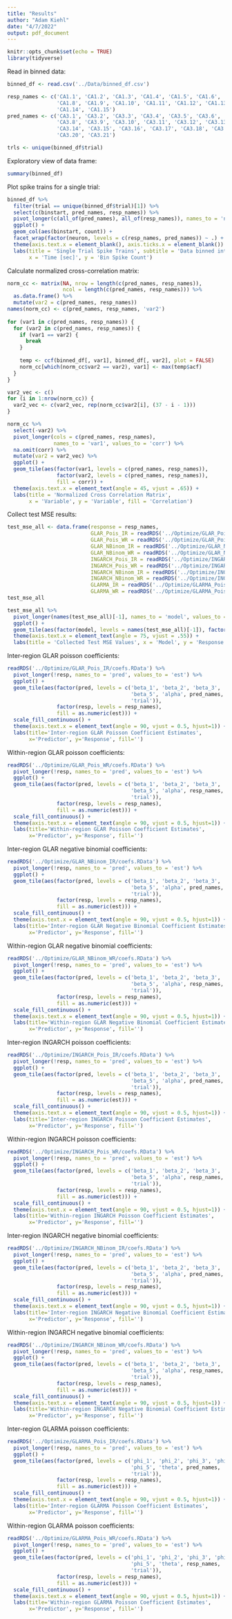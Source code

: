 ```yaml
---
title: "Results"
author: "Adam Kiehl"
date: "4/7/2022"
output: pdf_document
---
```


```r
knitr::opts_chunk$set(echo = TRUE)
library(tidyverse)
```

Read in binned data:
```r
binned_df <- read.csv('../Data/binned_df.csv')

resp_names <- c('CA1.1', 'CA1.2', 'CA1.3', 'CA1.4', 'CA1.5', 'CA1.6', 'CA1.7', 
                'CA1.8', 'CA1.9', 'CA1.10', 'CA1.11', 'CA1.12', 'CA1.13', 
                'CA1.14', 'CA1.15')
pred_names <- c('CA3.1', 'CA3.2', 'CA3.3', 'CA3.4', 'CA3.5', 'CA3.6', 'CA3.7', 
                'CA3.8', 'CA3.9', 'CA3.10', 'CA3.11', 'CA3.12', 'CA3.13', 
                'CA3.14', 'CA3.15', 'CA3.16', 'CA3.17', 'CA3.18', 'CA3.19', 
                'CA3.20', 'CA3.21')

trls <- unique(binned_df$trial)
```

Exploratory view of data frame:
```r
summary(binned_df)
```

Plot spike trains for a single trial:
```r
binned_df %>%
  filter(trial == unique(binned_df$trial)[1]) %>%
  select(c(binstart, pred_names, resp_names)) %>%
  pivot_longer(c(all_of(pred_names), all_of(resp_names)), names_to = 'neuron', values_to = 'count') %>%
  ggplot() +
  geom_col(aes(binstart, count)) +
  facet_wrap(factor(neuron, levels = c(resp_names, pred_names)) ~ .) +
  theme(axis.text.x = element_blank(), axis.ticks.x = element_blank()) +
  labs(title = 'Single Trial Spike Trains', subtitle = 'Data binned into half second intervals', 
       x = 'Time [sec]', y = 'Bin Spike Count')
```

Calculate normalized cross-correlation matrix:
```r
norm_cc <- matrix(NA, nrow = length(c(pred_names, resp_names)), 
                  ncol = length(c(pred_names, resp_names))) %>% 
  as.data.frame() %>%
  mutate(var2 = c(pred_names, resp_names))
names(norm_cc) <- c(pred_names, resp_names, 'var2')
                     
for (var1 in c(pred_names, resp_names)) {
  for (var2 in c(pred_names, resp_names)) {
    if (var1 == var2) {
      break
    }
    
    temp <- ccf(binned_df[, var1], binned_df[, var2], plot = FALSE)
    norm_cc[which(norm_cc$var2 == var2), var1] <- max(temp$acf)
  }
}

var2_vec <- c()
for (i in 1:nrow(norm_cc)) {
  var2_vec <- c(var2_vec, rep(norm_cc$var2[i], (37 - i - 1)))
}

norm_cc %>%
  select(-var2) %>%
  pivot_longer(cols = c(pred_names, resp_names), 
               names_to = 'var1', values_to = 'corr') %>%
  na.omit(corr) %>%
  mutate(var2 = var2_vec) %>%
  ggplot() +
  geom_tile(aes(factor(var1, levels = c(pred_names, resp_names)), 
                factor(var2, levels = c(pred_names, resp_names)), 
                fill = corr)) +
  theme(axis.text.x = element_text(angle = 45, vjust = .65)) +
  labs(title = 'Normalized Cross Correlation Matrix', 
       x = 'Variable', y = 'Variable', fill = 'Correlation')
```

Collect test MSE results:
```r
test_mse_all <- data.frame(response = resp_names, 
                           GLAR_Pois_IR = readRDS('../Optimize/GLAR_Pois_IR/test_mses.RData')$mse,
                           GLAR_Pois_WR = readRDS('../Optimize/GLAR_Pois_WR/test_mses.RData')$mse,
                           GLAR_NBinom_IR = readRDS('../Optimize/GLAR_NBinom_IR/test_mses.RData')$mse,
                           GLAR_NBinom_WR = readRDS('../Optimize/GLAR_NBinom_WR/test_mses.RData')$mse,
                           INGARCH_Pois_IR = readRDS('../Optimize/INGARCH_Pois_IR/test_mses.RData')$mse,
                           INGARCH_Pois_WR = readRDS('../Optimize/INGARCH_Pois_WR/test_mses.RData')$mse,
                           INGARCH_NBinom_IR = readRDS('../Optimize/INGARCH_NBinom_IR/test_mses.RData')$mse,
                           INGARCH_NBinom_WR = readRDS('../Optimize/INGARCH_NBinom_WR/test_mses.RData')$mse,
                           GLARMA_IR = readRDS('../Optimize/GLARMA_Pois_IR/test_mses.RData')$mse,
                           GLARMA_WR = readRDS('../Optimize/GLARMA_Pois_WR/test_mses.RData')$mse)
test_mse_all

test_mse_all %>%
  pivot_longer(names(test_mse_all)[-1], names_to = 'model', values_to = 'MSE') %>%
  ggplot() +
  geom_tile(aes(factor(model, levels = names(test_mse_all)[-1]), factor(response, levels = resp_names), fill = MSE)) +
  theme(axis.text.x = element_text(angle = 75, vjust = .55)) +
  labs(title = 'Collected Test MSE Values', x = 'Model', y = 'Response Variable')
```

Inter-region GLAR poisson coefficients:
```r
readRDS('../Optimize/GLAR_Pois_IR/coefs.RData') %>%
  pivot_longer(!resp, names_to = 'pred', values_to = 'est') %>%
  ggplot() +
  geom_tile(aes(factor(pred, levels = c('beta_1', 'beta_2', 'beta_3', 'beta_4', 
                                        'beta_5', 'alpha', pred_names, 
                                        'trial')),
                factor(resp, levels = resp_names), 
                fill = as.numeric(est))) +
  scale_fill_continuous() +
  theme(axis.text.x = element_text(angle = 90, vjust = 0.5, hjust=1)) +
  labs(title='Inter-region GLAR Poisson Coefficient Estimates', 
       x='Predictor', y='Response', fill='')
```

Within-region GLAR poisson coefficients:
```r
readRDS('../Optimize/GLAR_Pois_WR/coefs.RData') %>%
  pivot_longer(!resp, names_to = 'pred', values_to = 'est') %>%
  ggplot() +
  geom_tile(aes(factor(pred, levels = c('beta_1', 'beta_2', 'beta_3', 'beta_4', 
                                        'beta_5', 'alpha', resp_names, 
                                        'trial')),
                factor(resp, levels = resp_names), 
                fill = as.numeric(est))) +
  scale_fill_continuous() +
  theme(axis.text.x = element_text(angle = 90, vjust = 0.5, hjust=1)) +
  labs(title='Within-region GLAR Poisson Coefficient Estimates', 
       x='Predictor', y='Response', fill='')
```

Inter-region GLAR negative binomial coefficients:
```r
readRDS('../Optimize/GLAR_NBinom_IR/coefs.RData') %>%
  pivot_longer(!resp, names_to = 'pred', values_to = 'est') %>%
  ggplot() +
  geom_tile(aes(factor(pred, levels = c('beta_1', 'beta_2', 'beta_3', 'beta_4', 
                                        'beta_5', 'alpha', pred_names, 
                                        'trial')),
                factor(resp, levels = resp_names), 
                fill = as.numeric(est))) +
  scale_fill_continuous() +
  theme(axis.text.x = element_text(angle = 90, vjust = 0.5, hjust=1)) +
  labs(title='Inter-region GLAR Negative Binomial Coefficient Estimates', 
       x='Predictor', y='Response', fill='')
```

Within-region GLAR negative binomial coefficients:
```r
readRDS('../Optimize/GLAR_NBinom_WR/coefs.RData') %>%
  pivot_longer(!resp, names_to = 'pred', values_to = 'est') %>%
  ggplot() +
  geom_tile(aes(factor(pred, levels = c('beta_1', 'beta_2', 'beta_3', 'beta_4', 
                                        'beta_5', 'alpha', resp_names, 
                                        'trial')),
                factor(resp, levels = resp_names), 
                fill = as.numeric(est))) +
  scale_fill_continuous() +
  theme(axis.text.x = element_text(angle = 90, vjust = 0.5, hjust=1)) +
  labs(title='Within-region GLAR Negative Binomial Coefficient Estimates', 
       x='Predictor', y='Response', fill='')
```

Inter-region INGARCH poisson coefficients:
```r
readRDS('../Optimize/INGARCH_Pois_IR/coefs.RData') %>%
  pivot_longer(!resp, names_to = 'pred', values_to = 'est') %>%
  ggplot() +
  geom_tile(aes(factor(pred, levels = c('beta_1', 'beta_2', 'beta_3', 'beta_4', 
                                        'beta_5', 'alpha', pred_names, 
                                        'trial')),
                factor(resp, levels = resp_names), 
                fill = as.numeric(est))) +
  scale_fill_continuous() +
  theme(axis.text.x = element_text(angle = 90, vjust = 0.5, hjust=1)) +
  labs(title='Inter-region INGARCH Poisson Coefficient Estimates', 
       x='Predictor', y='Response', fill='')
```

Within-region INGARCH poisson coefficients:
```r
readRDS('../Optimize/INGARCH_Pois_WR/coefs.RData') %>%
  pivot_longer(!resp, names_to = 'pred', values_to = 'est') %>%
  ggplot() +
  geom_tile(aes(factor(pred, levels = c('beta_1', 'beta_2', 'beta_3', 'beta_4', 
                                        'beta_5', 'alpha', resp_names, 
                                        'trial')),
                factor(resp, levels = resp_names), 
                fill = as.numeric(est))) +
  scale_fill_continuous() +
  theme(axis.text.x = element_text(angle = 90, vjust = 0.5, hjust=1)) +
  labs(title='Within-region INGARCH Poisson Coefficient Estimates', 
       x='Predictor', y='Response', fill='')
```

Inter-region INGARCH negative binomial coefficients:
```r
readRDS('../Optimize/INGARCH_NBinom_IR/coefs.RData') %>%
  pivot_longer(!resp, names_to = 'pred', values_to = 'est') %>%
  ggplot() +
  geom_tile(aes(factor(pred, levels = c('beta_1', 'beta_2', 'beta_3', 'beta_4', 
                                        'beta_5', 'alpha', pred_names, 
                                        'trial')),
                factor(resp, levels = resp_names), 
                fill = as.numeric(est))) +
  scale_fill_continuous() +
  theme(axis.text.x = element_text(angle = 90, vjust = 0.5, hjust=1)) +
  labs(title='Inter-region INGARCH Negative Binomial Coefficient Estimates', 
       x='Predictor', y='Response', fill='')
```

Within-region INGARCH negative binomial coefficients:
```r
readRDS('../Optimize/INGARCH_NBinom_WR/coefs.RData') %>%
  pivot_longer(!resp, names_to = 'pred', values_to = 'est') %>%
  ggplot() +
  geom_tile(aes(factor(pred, levels = c('beta_1', 'beta_2', 'beta_3', 'beta_4', 
                                        'beta_5', 'alpha', resp_names, 
                                        'trial')),
                factor(resp, levels = resp_names), 
                fill = as.numeric(est))) +
  scale_fill_continuous() +
  theme(axis.text.x = element_text(angle = 90, vjust = 0.5, hjust=1)) +
  labs(title='Within-region INGARCH Negative Binomial Coefficient Estimates', 
       x='Predictor', y='Response', fill='')
```

Inter-region GLARMA poisson coefficients:
```r
readRDS('../Optimize/GLARMA_Pois_IR/coefs.RData') %>%
  pivot_longer(!resp, names_to = 'pred', values_to = 'est') %>%
  ggplot() +
  geom_tile(aes(factor(pred, levels = c('phi_1', 'phi_2', 'phi_3', 'phi_4', 
                                        'phi_5', 'theta', pred_names, 
                                        'trial')),
                factor(resp, levels = resp_names), 
                fill = as.numeric(est))) +
  scale_fill_continuous() +
  theme(axis.text.x = element_text(angle = 90, vjust = 0.5, hjust=1)) +
  labs(title='Inter-region GLARMA Poisson Coefficient Estimates', 
       x='Predictor', y='Response', fill='')
```

Within-region GLARMA poisson coefficients:
```r
readRDS('../Optimize/GLARMA_Pois_WR/coefs.RData') %>%
  pivot_longer(!resp, names_to = 'pred', values_to = 'est') %>%
  ggplot() +
  geom_tile(aes(factor(pred, levels = c('phi_1', 'phi_2', 'phi_3', 'phi_4', 
                                        'phi_5', 'theta', resp_names, 
                                        'trial')),
                factor(resp, levels = resp_names), 
                fill = as.numeric(est))) +
  scale_fill_continuous() +
  theme(axis.text.x = element_text(angle = 90, vjust = 0.5, hjust=1)) +
  labs(title='Within-region GLARMA Poisson Coefficient Estimates', 
       x='Predictor', y='Response', fill='')
```
